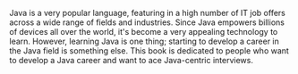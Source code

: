 

<PostTitle 
    title="¿Cómo es la primer toma de contacto" 
    number={1}
/>

Java is a very popular language, featuring in a high number of IT job offers across a wide range of fields and industries. Since Java empowers billions of devices all over the world, it's become a very appealing technology to learn. However, learning Java is one thing; starting to develop a career in the Java field is something else. This book is dedicated to people who want to develop a Java career and want to ace Java-centric interviews.